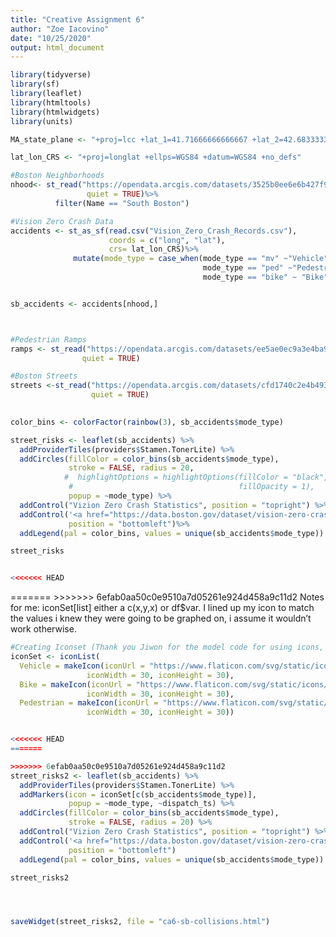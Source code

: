 ```yaml
---
title: "Creative Assignment 6"
author: "Zoe Iacovino"
date: "10/25/2020"
output: html_document
---
```


```r
library(tidyverse)
library(sf)
library(leaflet)
library(htmltools)
library(htmlwidgets)
library(units)
```

```r

MA_state_plane <- "+proj=lcc +lat_1=41.71666666666667 +lat_2=42.68333333333333 +lat_0=41 +lon_0=-71.5 +x_0=200000 +y_0=750000 +ellps=GRS80 +units=m +no_defs"

lat_lon_CRS <- "+proj=longlat +ellps=WGS84 +datum=WGS84 +no_defs"

#Boston Neighborhoods 
nhood<- st_read("https://opendata.arcgis.com/datasets/3525b0ee6e6b427f9aab5d0a1d0a1a28_0.geojson",
                 quiet = TRUE)%>%
          filter(Name == "South Boston")

#Vision Zero Crash Data 
accidents <- st_as_sf(read.csv("Vision_Zero_Crash_Records.csv"), 
                      coords = c("long", "lat"), 
                      crs= lat_lon_CRS)%>%
              mutate(mode_type = case_when(mode_type == "mv" ~"Vehicle",
                                           mode_type == "ped" ~"Pedestrian",
                                           mode_type == "bike" ~ "Bike"))


sb_accidents <- accidents[nhood,]



#Pedestrian Ramps
ramps <- st_read("https://opendata.arcgis.com/datasets/ee5ae0ec9a3e4ba9b12a3f16415cc370_3.geojson",
                quiet = TRUE)

#Boston Streets
streets <-st_read("https://opendata.arcgis.com/datasets/cfd1740c2e4b49389f47a9ce2dd236cc_8.geojson",
                  quiet = TRUE)
           


```




```r
color_bins <- colorFactor(rainbow(3), sb_accidents$mode_type)

street_risks <- leaflet(sb_accidents) %>%
  addProviderTiles(providers$Stamen.TonerLite) %>%
  addCircles(fillColor = color_bins(sb_accidents$mode_type),   
             stroke = FALSE, radius = 20,
            #  highlightOptions = highlightOptions(fillColor = "black", 
             #                                     fillOpacity = 1),
             popup = ~mode_type) %>%
  addControl("Vizion Zero Crash Statistics", position = "topright") %>%
  addControl('<a href="https://data.boston.gov/dataset/vision-zero-crash-records">Data source</a>',
             position = "bottomleft")%>%
  addLegend(pal = color_bins, values = unique(sb_accidents$mode_type))

street_risks


<<<<<<< HEAD
```

=======
>>>>>>> 6efab0aa50c0e9510a7d05261e924d458a9c11d2
Notes for me: iconSet[list] either a c(x,y,x) or df$var. I lined up my icon to match the values i knew they were going to be graphed on, i assume it wouldn't work otherwise. 

```r

#Creating Iconset (Thank you Jiwon for the model code for using icons, and flaticon as a source!)
iconSet <- iconList(
  Vehicle = makeIcon(iconUrl = "https://www.flaticon.com/svg/static/icons/svg/846/846338.svg",
                 iconWidth = 30, iconHeight = 30),
  Bike = makeIcon(iconUrl = "https://www.flaticon.com/svg/static/icons/svg/685/685784.svg",
                 iconWidth = 30, iconHeight = 30),
  Pedestrian = makeIcon(iconUrl = "https://www.flaticon.com/svg/static/icons/svg/565/565357.svg",
                 iconWidth = 30, iconHeight = 30))


<<<<<<< HEAD
=======

>>>>>>> 6efab0aa50c0e9510a7d05261e924d458a9c11d2
street_risks2 <- leaflet(sb_accidents) %>%
  addProviderTiles(providers$Stamen.TonerLite) %>%
  addMarkers(icon = iconSet[c(sb_accidents$mode_type)],
             popup = ~mode_type, ~dispatch_ts) %>%
  addCircles(fillColor = color_bins(sb_accidents$mode_type),   
             stroke = FALSE, radius = 20) %>%
  addControl("Vizion Zero Crash Statistics", position = "topright") %>%
  addControl('<a href="https://data.boston.gov/dataset/vision-zero-crash-records">Data source</a>',
             position = "bottomleft")
  addLegend(pal = color_bins, values = unique(sb_accidents$mode_type))

street_risks2





```



```r
saveWidget(street_risks2, file = "ca6-sb-collisions.html")
```




